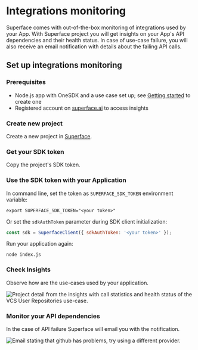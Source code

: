 # Integrations monitoring

Superface comes with out-of-the-box monitoring of integrations used by your App. With Superface project you will get insights on your App's API dependencies and their health status. In case of use-case failure, you will also receive an email notification with details about the failing API calls.

## Set up integrations monitoring

### Prerequisites

- Node.js app with OneSDK and a use case set up; see [Getting&nbsp;started](../getting-started.mdx) to create one
- Registered account on [superface.ai](https://superface.ai/) to access insights

<div class="count-steps-h3">

### Create new project

Create a new project in [Superface](/insights).

<!-- TODO: screenshot -->

### Get your SDK token

Copy the project's SDK token.

### Use the SDK token with your Application

In command line, set the token as `SUPERFACE_SDK_TOKEN` environment variable:

```shell
export SUPERFACE_SDK_TOKEN="<your token>"
```

Or set the `sdkAuthToken` parameter during SDK client initialization:

```javascript
const sdk = SuperfaceClient({ sdkAuthToken: '<your token>' });
```

Run your application again:

```shell
node index.js
```

### Check Insights

Observe how are the use-cases used by your application.

![Project detail from the insights with call statistics and health status of the VCS User Repositories use-case.](../../assets/integrations-monitoring-dashboard.png)

### Monitor your API dependencies

In the case of API failure Superface will email you with the notification.

![Email stating that github has problems, try using a different provider.](../../assets/integrations-monitoring-email.png)

</div>

<!-- TODO: Publish other topics first

## Next steps

This covers basic usage of the Superface and OneSDK. Start using Superface capabilities with your existing apps or check out the following topics.

### Install other capabilities

Lorem ipsum.

### Configure additional providers

Lorem ipsum.

### Setup failover

Lorem ipsum.

### Add custom capabilities

If you need a use case which is not available in the catalog, see [How to create a use case](./how-to-create.md) guide to make a custom use case from scratch.

-->
